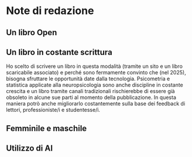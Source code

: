 # Note di redazione

## Un libro Open

## Un libro in costante scrittura
Ho scelto di scrivere un libro in questa modalità (tramite un sito e un libro scaricabile associato) e perché sono fermamente convinto che (nel 2025), bisogna sfruttare le opportunità date dalla tecnologia.
Psicometria e statistica applicate alla neuropsicologia sono anche discipline in costante crescita e un libro tramite canali tradizionali rischierebbe di essere già obsoleto in alcune sue parti al momento della pubblicazione. In questa maniera potrò anche migliorarlo costantemente sulla base dei feedback di lettori, professioniste/i e studentesse/i. 

## Femminile e maschile

## Utilizzo di AI